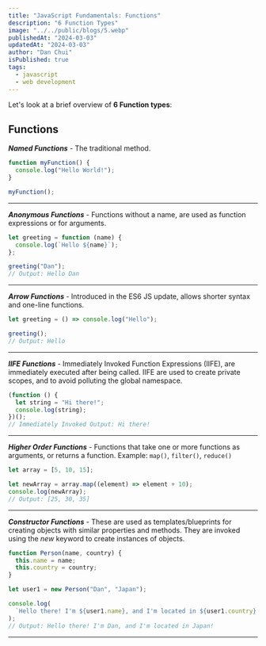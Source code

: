 ```yaml
---
title: "JavaScript Fundamentals: Functions"
description: "6 Function Types"
image: "../../public/blogs/5.webp"
publishedAt: "2024-03-03"
updatedAt: "2024-03-03"
author: "Dan Chui"
isPublished: true
tags:
  - javascript
  - web development
---
```


Let's look at a brief overview of **6 Function types**:

## Functions

_**Named Functions**_ - The traditional method.

```js
function myFunction() {
  console.log("Hello World!");
}

myFunction();
```

---

_**Anonymous Functions**_ - Functions without a name, are used as function expressions or for arguments.

```js
let greeting = function (name) {
  console.log(`Hello ${name}`);
};

greeting("Dan");
// Output: Hello Dan
```

---

_**Arrow Functions**_ - Introduced in the ES6 JS update, allows shorter syntax and one-line functions.

```js
let greeting = () => console.log("Hello");

greeting();
// Output: Hello
```

---

_**IIFE Functions**_ - Immediately Invoked Function Expressions (IIFE), are immediately executed after being called. IIFE are used to create private scopes, and to avoid polluting the global namespace.

```js
(function () {
  let string = "Hi there!";
  console.log(string);
})();
// Immediately Invoked Output: Hi there!
```

---

_**Higher Order Functions**_ - Functions that take one or more functions as arguments, or returns a function. Example: `map()`, `filter()`, `reduce()`

```js
let array = [5, 10, 15];

let newArray = array.map((element) => element + 10);
console.log(newArray);
// Output: [25, 30, 35]
```

---

_**Constructor Functions**_ - These are used as templates/blueprints for creating objects with similar properties and methods. They are invoked using the _new_ keyword to create instances of objects.

```js
function Person(name, country) {
  this.name = name;
  this.country = country;
}

let user1 = new Person("Dan", "Japan");

console.log(
  `Hello there! I'm ${user1.name}, and I'm located in ${user1.country}!`
);
// Output: Hello there! I'm Dan, and I'm located in Japan!
```

---
